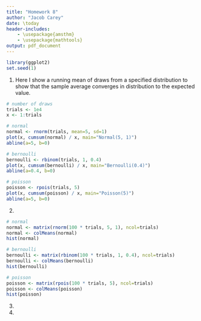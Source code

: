 ```yaml
---
title: "Homework 8"
author: "Jacob Carey"
date: \today
header-includes:
    - \usepackage{amsthm}
    - \usepackage{mathtools}
output: pdf_document
---
```


```r
library(ggplot2)
set.seed(1)
```

1. Here I show a running mean of draws from a specified distribution to show that the sample average converges in distribution to the expected value.
```r
# number of draws
trials <- 1e4
x <- 1:trials

# normal
normal <- rnorm(trials, mean=5, sd=1)
plot(x, cumsum(normal) / x, main="Normal(5, 1)")
abline(a=5, b=0)

# bernoulli
bernoulli <- rbinom(trials, 1, 0.4)
plot(x, cumsum(bernoulli) / x, main="Bernoulli(0.4)")
abline(a=0.4, b=0)

# poisson
poisson <- rpois(trials, 5)
plot(x, cumsum(poisson) / x, main="Poisson(5)")
abline(a=5, b=0)
```

2.
```r

# normal
normal <- matrix(rnorm(100 * trials, 5, 1), ncol=trials)
normal <- colMeans(normal)
hist(normal)

# bernoulli
bernoulli <- matrix(rbinom(100 * trials, 1, 0.4), ncol=trials)
bernoulli <- colMeans(bernoulli)
hist(bernoulli)

# poisson
poisson <- matrix(rpois(100 * trials, 5), ncol=trials)
poisson <- colMeans(poisson)
hist(poisson)
```

3.

4.
